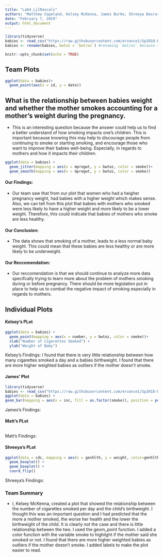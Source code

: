 ```yaml
---
title: "Lab4_LilRascals"
authors: "Matthew Copeland, Kelsey McKenna, James Burke, Shreeya Basrur"
date: "February 7, 2019"
output: html_document
---
```


```r
library(tidyverse)
babies <- read_csv("https://raw.githubusercontent.com/ervance1/Sp2018-Data-Science-repo/master/babies2a.dat")
babies <- rename(babies, bwtoz = `bwt/oz`) #renaming `bwt/oz` because the "/" sign requires special care
```

```r
knitr::opts_chunk$set(echo = TRUE)
```

## Team Plots
```r
ggplot(data = babies)+
  geom_point(aes(x = id, y = date))
```
## What is the relationship between babies weight and whether the mother smokes accounting for a mother's weight during the pregnancy. 
* This is an interesting question because the answer could help us to find a better understand of how smoking impacts one's children. This is important because knowing this may help to discourage people from continuing to smoke or starting smoking, and encourage those who want to improve their babies well-being. Especially, in regards to mothers and how it impacts their children.



```r
ggplot(data = babies) + 
  geom_jitter(mapping = aes(x = mpregwt, y = bwtoz, color = smoke))+
  geom_smooth(mapping = aes(x = mpregwt, y = bwtoz, color = smoke))
```

#### Our Findings:

* Our team saw that from our plot that women who had a heigher pregnancy weight, had babies with a higher weight which makes sense. Also, we can tell from this plot that babies with mothers who smoked were less likely to have a higher weight and more likely to be a lower weight. Therefore, this could indicate that babies of mothers who smoke are less healthy. 

#### Our Conclusion:

* The data shows that smoking of a mother, leads to a less normal baby weight. This could mean that these babies are less healthy or are more likely to be underweight. 

#### Our Reccomendation: 

* Our reccomendation is that we should continue to analyze more data specifcally trying to learn more about the problem of mothers smoking during or before pregnancy. There should be more legislation put in place to help us to combat the negative impact of smoking especially in regards to mothers. 

## Individual Plots 

#### Kelsey's PLot

```r


ggplot(data = babies) + 
  geom_point(mapping = aes(x = number, y = bwtoz, color = smoke))+
  xlab("Number of Cigarettes Smoked") + 
  ylab("Weight of Baby")

```

Kelsey's Findings: I found that there is very little relationship between how many cigarettes smoked a day and a babies birthweight. I found that there are more higher weighted babies as outliers if the mother doesn't smoke.


#### James' Plot 
```r
library(tidyverse)
babies <- read_csv("https://raw.githubusercontent.com/ervance1/Sp2018-Data-Science-repo/master/babies2a.dat")
ggplot(data = babies) +
geom_bar(mapping = aes(x = inc, fill = as.factor(smoke)), position = position_dodge()) 

```

James's Findings:



#### Matt's PLot

```r



```

Matt's Findings: 

#### Shreeya's PLot

```r
ggplot(data = cdc, mapping = aes(x = genhlth, y = weight, color=genhlth)) + 
  geom_boxplot() +
  geom_boxplot() +
  coord_flip()
```

Shreeya's Findings: 

### Team Summary
* I, Kelsey McKenna, created a plot that showed the relationship between the number of cigarettes smoked per day and the child's birthweight. I thought this was an important question and I had predicted that the more a mother smoked, the worse her health and the lower the birthweight of the child. It is clearly not the case and there is little relationship between the two. I used the geom_point function. I added a color function with the variable smoke to highlight if the mother said she smoked or not. I found that there are more higher weighted babies as outliers if the mother doesn't smoke. I added labels to make the plot easier to read.